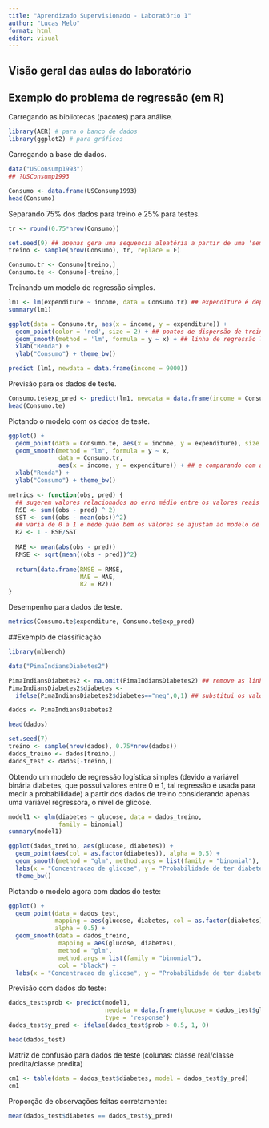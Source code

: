 ```yaml
---
title: "Aprendizado Supervisionado - Laboratório 1"
author: "Lucas Melo"
format: html
editor: visual
---
```


## Visão geral das aulas do laboratório

## Exemplo do problema de regressão (em R)

Carregando as bibliotecas (pacotes) para análise.

```r
library(AER) # para o banco de dados
library(ggplot2) # para gráficos
```

Carregando a base de dados.

```r
data("USConsump1993")
## ?USConsump1993
```

```r
Consumo <- data.frame(USConsump1993)
head(Consumo)
```

Separando 75% dos dados para treino e 25% para testes.

```r
tr <- round(0.75*nrow(Consumo))

set.seed(9) ## apenas gera uma sequencia aleatória a partir de uma 'semente' 9
treino <- sample(nrow(Consumo), tr, replace = F)

Consumo.tr <- Consumo[treino,]
Consumo.te <- Consumo[-treino,]
```

Treinando um modelo de regressão simples.

```r
lm1 <- lm(expenditure ~ income, data = Consumo.tr) ## expenditure é dependente e income independente
summary(lm1)
```

```r
ggplot(data = Consumo.tr, aes(x = income, y = expenditure)) +
  geom_point(color = 'red', size = 2) + ## pontos de dispersão de treino
  geom_smooth(method = 'lm', formula = y ~ x) + ## linha de regressão linear
  xlab("Renda") +
  ylab("Consumo") + theme_bw()
```

```r
predict (lm1, newdata = data.frame(income = 9000))
```

Previsão para os dados de teste.

```r
Consumo.te$exp_pred <- predict(lm1, newdata = data.frame(income = Consumo.te$income))
head(Consumo.te)
```

Plotando o modelo com os dados de teste.

```r
ggplot() + 
  geom_point(data = Consumo.te, aes(x = income, y = expenditure), size = 2) + ## visualizando no gráfico os pontos de dispersão do grupo teste
  geom_smooth(method = "lm", formula = y ~ x, 
              data = Consumo.tr,
              aes(x = income, y = expenditure)) + ## e comparando com a linha de regressão linear obtida através do treinamento
  xlab("Renda") + 
  ylab("Consumo") + theme_bw()
```

```r
metrics <- function(obs, pred) {
  ## sugerem valores relacionados ao erro médio entre os valores reais e previstos
  RSE <- sum((obs - pred) ^ 2)
  SST <- sum((obs - mean(obs))^2)
  ## varia de 0 a 1 e mede quão bem os valores se ajustam ao modelo de regressão
  R2 <- 1 - RSE/SST
  
  MAE <- mean(abs(obs - pred))
  RMSE <- sqrt(mean((obs - pred))^2)
  
  return(data.frame(RMSE = RMSE,
                    MAE = MAE,
                    R2 = R2))
}
```

Desempenho para dados de teste.

```r
metrics(Consumo.te$expenditure, Consumo.te$exp_pred)
```

##Exemplo de classificação

```r
library(mlbench)
```

```r
data("PimaIndiansDiabetes2")
```

```r
PimaIndiansDiabetes2 <- na.omit(PimaIndiansDiabetes2) ## remove as linhas que possuem valores faltantes
PimaIndiansDiabetes2$diabetes <-
  ifelse(PimaIndiansDiabetes2$diabetes=="neg",0,1) ## substitui os valores da coluna diabetes por 0 se for negativo, e 1 se for positivo

dados <- PimaIndiansDiabetes2

head(dados)
```

```r
set.seed(7)
treino <- sample(nrow(dados), 0.75*nrow(dados))
dados_treino <- dados[treino,]
dados_test <- dados[-treino,]
```

Obtendo um modelo de regressão logística simples (devido a variável binária diabetes, que possui valores entre 0 e 1, tal regressão é usada para medir a probabilidade) a partir dos dados de treino considerando apenas uma variável regressora, o nível de glicose.

```r
model1 <- glm(diabetes ~ glucose, data = dados_treino,
              family = binomial)
summary(model1)
```

```r
ggplot(dados_treino, aes(glucose, diabetes)) + 
  geom_point(aes(col = as.factor(diabetes)), alpha = 0.5) + 
  geom_smooth(method = "glm", method.args = list(family = "binomial"), fill = "grey", col = "black") +
  labs(x = "Concentracao de glicose", y = "Probabilidade de ter diabetes", col = "diabetes") +
  theme_bw()
```

Plotando o modelo agora com dados do teste:

```r
ggplot() +
  geom_point(data = dados_test, 
             mapping = aes(glucose, diabetes, col = as.factor(diabetes)), 
             alpha = 0.5) +
  geom_smooth(data = dados_treino, 
              mapping = aes(glucose, diabetes), 
              method = "glm", 
              method.args = list(family = "binomial"), 
              col = "black") +
  labs(x = "Concentracao de glicose", y = "Probabilidade de ter diabetes", col = "diabetes") + theme_bw()


```

Previsão com dados do teste:

```r
dados_test$prob <- predict(model1, 
                           newdata = data.frame(glucose = dados_test$glucose), 
                           type = 'response')
dados_test$y_pred <- ifelse(dados_test$prob > 0.5, 1, 0)

head(dados_test)
```

Matriz de confusão para dados de teste (colunas: classe real/classe predita/classe predita)

```r
cm1 <- table(data = dados_test$diabetes, model = dados_test$y_pred)
cm1
```

Proporção de observações feitas corretamente:

```r
mean(dados_test$diabetes == dados_test$y_pred)
```
